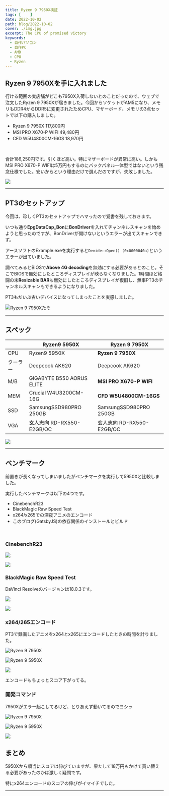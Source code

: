 ```yaml
---
title: Ryzen 9 7950X検証
tags: [    ]
date: 2022-10-02
path: blog/2022-10-02
cover: ./img.jpg
excerpt: The CPU of promised victory
keywords:
  - 自作パソコン
  - 自作PC
  - AMD
  - CPU
  - Ryzen
---
```


## Ryzen 9 7950Xを手に入れました

行ける範囲の実店舗がどこも7950X入荷しないとのことだったので、ウェブで注文したRyzen 9 7950Xが届きました。今回からソケットがAM5になり、メモリもDDR4からDDR5に変更されたためCPU、マザーボード、メモリの3点セットで以下の購入しました。

- Ryzen 9 7950X 117,800円
- MSI PRO X670-P WIFI 49,480円
- CFD W5U4800CM-16GS 18,970円

<br/>

合計186,250円です。引くほど高い。特にマザーボードが異常に高い。しかもMSI PRO X670-P WIFIは5万円もするのにバックパネル一体型ではないという残念仕様でした。安いからという理由だけで選んだのですが、失敗しました。

![](./img1.jpg)

---

## PT3のセットアップ

今回は、珍しくPT3のセットアップでハマったので覚書を残しておきます。

いつも通り**EpgDataCap_Bon**に**BonDriver**を入れてチャンネルスキャンを始めようと思ったのですが、BonDriverが開けないというエラーが出てスキャンできず。

アースソフトのExample.exeを実行すると`Devide::Open() (0x0000040a)`というエラーが出ていました。

調べてみるとBIOSで**Above 4G decoding**を無効にする必要があるとのこと。そこでBIOSで無効にしたところディスプレイが映らなくなりました。1時間ほど格闘の末**Resizable BAR**も無効にしたところディスプレイが復旧し、無事PT3のチャンネルスキャンもできるようになりました。

PT3もだいぶ古いデバイスになってしまったことを実感しました。

![Ryzen 9 7950Xたそ](./img2.jpg)

---

## スペック

|           | Ryzen9 5950X | Ryzen 9 7950X |
|-----------|------------|------------|
| CPU      | Ryzen9 5950X | **Ryzen 9 7950X** |
| クーラー  | Deepcook AK620 | Deepcook AK620 |
| M/B | GIGABYTE B550 AORUS ELITE | **MSI PRO X670-P WIFI** |
| MEM | Crucial W4U3200CM-16G | **CFD W5U4800CM-16GS** |
| SSD | SamsungSSD980PRO 250GB | SamsungSSD980PRO 250GB |
| VGA | 玄人志向 RD-RX550-E2GB/OC | 玄人志向 RD-RX550-E2GB/OC |

![](./img3.jpg)

---

## ベンチマーク

前置きが長くなってしまいましたがベンチマークを実行して5950Xと比較しました。

実行したベンチマークは以下の4つです。

- CinebenchR23
- BlackMagic Raw Speed Test
- x264/x265での深夜アニメのエンコード
- このブログ(GatsbyJS)の依存関係のインストールとビルド

<br/>

### CinebenchR23

![](./img4.jpg)

![](./img5.png)

### BlackMagic Raw Speed Test

DaVinci Resolveのバージョンは18.0.3です。

![](./img6.jpg)

![](./img7.png)

### x264/265エンコード

PT3で録画したアニメをx264とx265にエンコードしたときの時間を計りました。

![Ryzen 9 7950X](./img8.jpg)

![Ryzen 9 5950X](./img9.jpg)

![](./img10.png)

エンコードもちょっとスコア下がってる。

### 開発コマンド

7950Xがエラー起こしてるけど、とりあえず動いてるのでヨシッ

![Ryzen 9 7950X](./img12.jpg)

![Ryzen 9 5950X](./img11.jpg)

![](./img13.png)

## まとめ

5950Xから順当にスコアは伸びていますが、果たして18万円もかけて買い替える必要があったのかは激しく疑問です。

特にx264エンコードのスコアの伸びがイマイチでした。

---